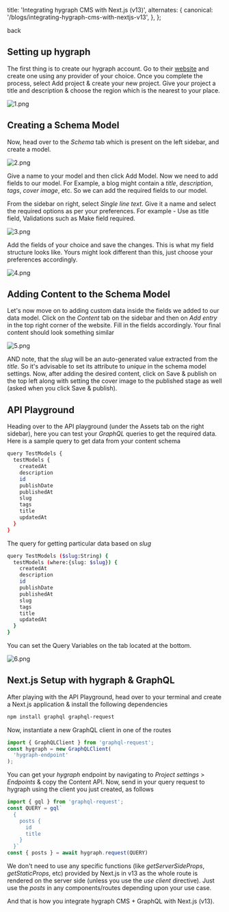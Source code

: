 
  title: 'Integrating hygraph CMS with Next.js (v13)',
  alternates: {
    canonical: '/blogs/integrating-hygraph-cms-with-nextjs-v13',
  },
};

<MaxWidthWrapper>
 
<Link href="/blogs" className="text-xs flex items-center text-white -ml-1">
    <ChevronLeftIcon width={13} height={13} />
    back
</Link>

## Setting up hygraph
The first thing is to create our hygraph account. Go to their <a className="underline underline-offset-2 text-primary" target="_blank" href="https://hygraph.com/">website</a> and create one using any provider of your choice. Once you complete the process, select Add project & create your new project. Give your project a title and description & choose the region which is the nearest to your place.

![1.png](https://media.graphassets.com/BiC4hVQP6fq26r903RSA)

## Creating a Schema Model
Now, head over to the *Schema* tab which is present on the left sidebar, and create a model.

![2.png](https://media.graphassets.com/2dRy1tgLQO6yHHMXnLlF)

Give a name to your model and then click Add Model. Now we need to add fields to our model. For Example, a blog might contain a *title*, *description*, *tags*, *cover image*, etc. So we can add the required fields to our model.

From the sidebar on right, select *Single line text*. Give it a name and select the required options as per your preferences. For example - Use as title field, Validations such as Make field required.

![3.png](https://media.graphassets.com/hZuG0OALSbWobe5PhP1N)

Add the fields of your choice and save the changes. This is what my field structure looks like. Yours might look different than this, just choose your preferences accordingly.

![4.png](https://media.graphassets.com/3UA508t6R02boPWRe9zM)

## Adding Content to the Schema Model
Let's now move on to adding custom data inside the fields we added to our data model. Click on the *Content* tab on the sidebar and then on *Add entry* in the top right corner of the website.
Fill in the fields accordingly. Your final content should look something similar

![5.png](https://media.graphassets.com/Mxsh10hnRqCJHR7pWvR0) 

AND note, that the *slug* will be an auto-generated value extracted from the *title*. So it's advisable to set its attribute to *unique* in the schema model settings.
Now, after adding the desired content, click on Save & publish on the top left along with setting the cover image to the published stage as well (asked when you click Save & publish).

## API Playground
Heading over to the API playground (under the Assets tab on the right sidebar), here you can test your *GraphQL* queries to get the required data. Here is a sample query to get data from your content schema

```bash
query TestModels {
  testModels {
    createdAt
    description
    id
    publishDate
    publishedAt
    slug
    tags
    title
    updatedAt
  }
}
```

The query for getting particular data based on *slug*

```bash
query TestModels ($slug:String) {
  testModels (where:{slug: $slug}) {
    createdAt
    description
    id
    publishDate
    publishedAt
    slug
    tags
    title
    updatedAt
  }
}
```

You can set the Query Variables on the tab located at the bottom.

![6.png](https://media.graphassets.com/IijYRSsToOsk7qFABPrW) 

## Next.js Setup with hygraph & GraphQL
After playing with the API Playground, head over to your terminal and create a Next.js application & install the following dependencies

```bash
npm install graphql graphql-request
```

Now, instantiate a new GraphQL client in one of the routes

```js
import { GraphQLClient } from 'graphql-request';
const hygraph = new GraphQLClient(
  'hygraph-endpoint'
); 
```

You can get your *hygraph* endpoint by navigating to *Project settings* > *Endpoints* & copy the Content API. Now, send in your query request to hygraph using the client you just created, as follows

```js
import { gql } from 'graphql-request';
const QUERY = gql`
  {
    posts {
      id
      title
    }
  }`
const { posts } = await hygraph.request(QUERY)
```

We don't need to use any specific functions (like *getServerSideProps*, *getStaticProps*, etc) provided by Next.js in v13 as the whole route is rendered on the server side (unless you use the *use client* directive). Just use the *posts* in any components/routes depending upon your use case.

And that is how you integrate hygraph CMS + GraphQL with Next.js (v13).

</MaxWidthWrapper>

